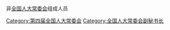 非[[全国人大常委会|全国人大常委会]]组成人员

[[Category:第四届全国人大常委会|Category:第四届全国人大常委会]]
[[Category:全国人大常委会副秘书长|Category:全国人大常委会副秘书长]]